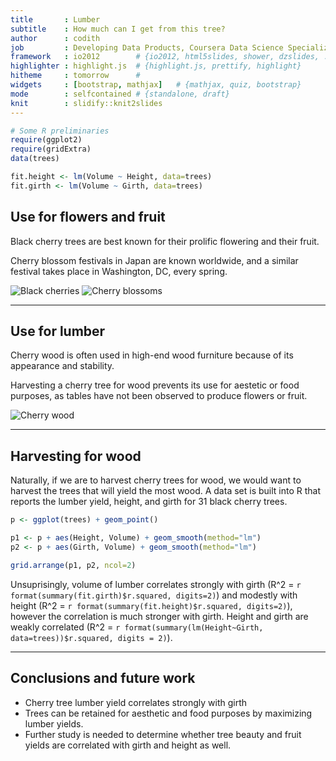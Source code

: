 ```yaml
--- 
title       : Lumber 
subtitle    : How much can I get from this tree?
author      : codith
job         : Developing Data Products, Coursera Data Science Specialization
framework   : io2012        # {io2012, html5slides, shower, dzslides, ...}
highlighter : highlight.js  # {highlight.js, prettify, highlight}
hitheme     : tomorrow      # 
widgets     : [bootstrap, mathjax]   # {mathjax, quiz, bootstrap}
mode        : selfcontained # {standalone, draft}
knit        : slidify::knit2slides
--- 
```


```r
# Some R preliminaries
require(ggplot2)
require(gridExtra)
data(trees)

fit.height <- lm(Volume ~ Height, data=trees)
fit.girth <- lm(Volume ~ Girth, data=trees)
```

## Use for flowers and fruit

Black cherry trees are best known for their prolific flowering and their fruit.

Cherry blossom festivals in Japan are known worldwide, and a similar festival 
takes place in Washington, DC, every spring.

<div id="parent">
<img src="assets/img/cherry_fruit.jpg" alt="Black cherries" 
border=0 class="left"/>
<img src="assets/img/cherry_blossoms.jpg" alt="Cherry blossoms" 
border=0 class="right"/>
</div>

--- 

## Use for lumber

Cherry wood is often used in high-end wood furniture because of its appearance
and stability.

Harvesting a cherry tree for wood prevents its use for aestetic or food 
purposes, as tables have not been observed to produce flowers or fruit.

<img src="assets/img/cherry_lumber.jpg" alt="Cherry wood"
class="center"/>

---

## Harvesting for wood

Naturally, if we are to harvest cherry trees for wood, we would want to 
harvest the trees that will yield the most wood. A data set is built into R
that reports the lumber yield, height, and girth for 31 black cherry trees.

```r

p <- ggplot(trees) + geom_point()

p1 <- p + aes(Height, Volume) + geom_smooth(method="lm")
p2 <- p + aes(Girth, Volume) + geom_smooth(method="lm") 

grid.arrange(p1, p2, ncol=2)
```

Unsuprisingly, volume of lumber correlates strongly with girth (R^2 = 
`r format(summary(fit.girth)$r.squared, digits=2)`) and modestly with height 
(R^2 = `r format(summary(fit.height)$r.squared, digits=2)`), 
however the correlation is much stronger with girth. Height and girth are
weakly correlated (R^2 = 
`r format(summary(lm(Height~Girth, data=trees))$r.squared, digits = 2)`).

---

## Conclusions and future work

- Cherry tree lumber yield correlates strongly with girth
- Trees can be retained for aesthetic and food purposes by maximizing 
lumber yields.
- Further study is needed to determine whether tree beauty and fruit yields
are correlated with girth and height as well.

